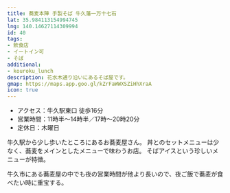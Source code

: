 ```yaml
---
title: 蕎麦本陣 手製そば 牛久藩一万十七石
lat: 35.984113154994745
lng: 140.14627114309994
id: 40
tags:
- 飲食店
- イートイン可
- そば
additional:
- kouroku_lunch
description: 花水木通り沿いにあるそば屋です。
gmap: https://maps.app.goo.gl/kZrFaWWXSZiHhXraA
icon: true
---
```


<LinkedImage
  basename="nato_blooming/sobahonjin-overview"
/>

- アクセス：牛久駅東口 徒歩16分
- 営業時間：11時半～14時半／17時～20時20分
- 定休日：木曜日

<LinkedImage
  basename="nato_blooming/sobahonjin-mneu"
/>

牛久駅から少し歩いたところにあるお蕎麦屋さん。
丼とのセットメニューは少なく、蕎麦をメインとしたメニューで味わうお店。
そばアイスという珍しいメニューが特徴。

牛久市にある蕎麦屋の中でも夜の営業時間が他より長いので、夜ご飯で蕎麦が食べたい時に重宝する。

<LinkedImage
  basename="hamyu044/sobahonjin-menu"
/>

